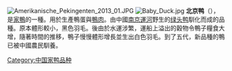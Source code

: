 {{article issues|
{{expand|time=2010-10-01T10:05:01+00:00}}
{{expert|time=2010-10-01T10:05:01+00:00}}
{{unreferenced|time=2010-10-01T10:05:01+00:00}}
}}
{{Aboutlist
|一种鴨科動物
|北京著名菜式
|北京烤鸭
|冠名為北京金隅的籃球俱樂部
|北京鸭篮球俱乐部
}}
{{infobox poultry breed
| name          = 北京鸭
| image         = Amerikanische Pekingenten 2013 01, cropped.jpg
| image_size    =
| alt           = A Pekin duck with orange-yellow beak and orange legs
| image_caption =
| status        = 
| altname       =
| country       = 中国
| distribution  = 
| standard      =
| use           = 
| apa           = heavy
| aba           = 
| ee            = yes
| pcgb          = no
| maleweight    = {{convert|4.5|kg|abbr=on|0}}
| femaleweight  ={{convert|4.1|kg|abbr=on|0}}
| skincolour     =
| eggcolour      = white or tinted
| note          = 
| type          = [[家鸭|家鸭]]
| latin         = Anas platyrhynchos domesticus
}}
[[File:Amerikanische_Pekingenten_2013_01.JPG|thumb]]
[[File:Baby_Duck.jpg|thumb]]
'''北京鸭'''（{{lang-en|'''Pekin duck'''、'''Long Island duck'''}}），是[[家鴨|家鴨]]的一種。用於生產鴨蛋與[[鴨肉|鴨肉]]。由中國[[南京|南京]][[運河|運河]]野生的[[绿头鸭|绿头鸭]]馴化而成的品種。原本體形較小，黑色羽毛。後由於水運涉繁，運船上溢出的穀物令鴨子糧食大增，隨著時間的推移，鴨子慢慢體形增長並生出白色羽毛。到了五代，新品種的鴨已被中國農民馴養。

[[Category:中国家鸭品种|Category:中国家鸭品种]]